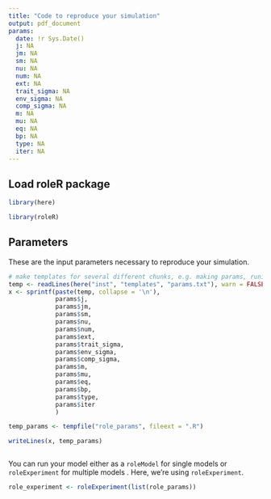 ```yaml
---
title: "Code to reproduce your simulation"
output: pdf_document
params:
  date: !r Sys.Date()
  j: NA
  jm: NA
  sm: NA
  nu: NA
  num: NA
  ext: NA
  trait_sigma: NA
  env_sigma: NA
  comp_sigma: NA
  m: NA
  mu: NA
  eq: NA
  bp: NA
  type: NA
  iter: NA
---
```

## Load roleR package

```r
library(here)
```

```r
library(roleR)
```


## Parameters

These are the input parameters necessary to reproduce your simulation.  



```r
# make templates for several different chunks, e.g. making params, runing model
temp <- readLines(here("inst", "templates", "params.txt"), warn = FALSE)
x <- sprintf(paste(temp, collapse = '\n'), 
             params$j,
             params$jm,
             params$sm,
             params$nu,
             params$num,
             params$ext,
             params$trait_sigma,
             params$env_sigma,
             params$comp_sigma,
             params$m,
             params$mu,
             params$eq,
             params$bp,
             params$type,
             params$iter
             )

temp_params <- tempfile("role_params", fileext = ".R")

writeLines(x, temp_params)
```

```r
```


You can run your model either as a `roleModel` for single models or `roleExperiment` for multiple models . Here, we're using `roleExperiment`. 

```r
role_experiment <- roleExperiment(list(role_params))
```



